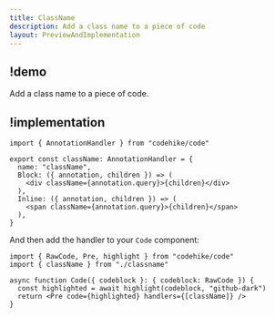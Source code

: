 ```yaml
---
title: ClassName
description: Add a class name to a piece of code
layout: PreviewAndImplementation
---
```


## !demo

Add a class name to a piece of code.

<Demo name="classname" />

## !implementation

```tsx classname.tsx -c
import { AnnotationHandler } from "codehike/code"

export const className: AnnotationHandler = {
  name: "className",
  Block: ({ annotation, children }) => (
    <div className={annotation.query}>{children}</div>
  ),
  Inline: ({ annotation, children }) => (
    <span className={annotation.query}>{children}</span>
  ),
}
```

And then add the handler to your `Code` component:

```tsx code.tsx -c
import { RawCode, Pre, highlight } from "codehike/code"
import { className } from "./classname"

async function Code({ codeblock }: { codeblock: RawCode }) {
  const highlighted = await highlight(codeblock, "github-dark")
  return <Pre code={highlighted} handlers={[className]} />
}
```
